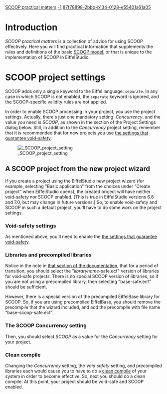 [[Property:title|SCOOP practical matters]]
[[Property:weight|-1]]
[[Property:uuid|87f78898-2bbb-b134-0128-e55401a61a05]]
{{UnderConstruction}}


=Introduction=

''SCOOP practical matters'' is a collection of advice for using SCOOP effectively. Here you will find practical information that supplements the rules and definitions of the basic [[Concurrent Eiffel with SCOOP|SCOOP model]], or that is unique to the implementation of SCOOP in EiffelStudio.

=SCOOP project settings=

SCOOP adds only a single keyword to the Eiffel language: <code>separate</code>. In any case in which SCOOP is not enabled, the <code>separate</code> keyword is ignored, and the SCOOP-specific validity rules are not applied.

In order to enable SCOOP processing in your project, you use the project settings. Actually, there's just one mandatory setting: ''Concurrency'', and the value you need is ''SCOOP'', as shown in the section of the Project Settings dialog below. Still, in addition to the ''Concurrency'' project setting, remember that it is recommended that for new projects you use [[Creating a new void-safe project#Project settings for void-safe projects|the settings that guarantee void-safety]].



[[Image: SCOOP project setting]]



{{note|The ''Concurrency'' setting requires a [[Clean compile|clean compile]] to be done in order for a change of value to take effect. }}


==A SCOOP project from the new project wizard==

If you create a project using the EiffelStudio new project wizard (for example, selecting "Basic application" from the choices under "Create project" when EiffelStudio opens), the created project will have neither void-safety nor SCOOP enabled. [This is true in EiffelStudio versions 6.8 and 7.0, but may change in future versions.] So, to enable void-safety and SCOOP in such a default project, you'll have to do some work on the project settings.

===Void-safety settings===

As mentioned above, you'll need to enable the [[Creating a new void-safe project#Project settings for void-safe projects|the settings that guarantee void-safety]]. 

===Libraries and precompiled libraries===

Notice in the note in [[Creating a new void-safe project#Project settings for void-safe projects|that section of the documentation]], that for a period of transition, you should select the "''libraryname''-safe.ecf" version of libraries for void-safe projects. There is no special SCOOP version of libraries, so if you are not using a precompiled library, then selecting "base-safe.ecf" should be sufficient. 

However, there is a special version of the precompiled EiffelBase library for SCOOP. So, if you are using precompiled EiffelBase, you should remove the precompile that the wizard included, and add the precompile with file name "base-scoop-safe.ecf".


{{note|When you use a precompiled library, the ''Concurrency'' setting for that library trumps whatever ''Concurrency'' value you have set for the project. So, if you use the "base-safe.ecf" precompiled library, your project will not be SCOOP-enabled regardless of the setting of ''Concurrency'' in the Target. Likewise, using the "base-scoop-safe.ecf" precompiled library always produces a SCOOP-enabled project, even if the Target ''Concurrency'' setting is ''No concurrency''.}}


===The SCOOP Concurrency setting===

Then, you should select ''SCOOP'' as a value for the ''Concurrency'' setting for your project.

===Clean compile===

Changing the ''Concurrency'' setting, the ''Void safety'' setting, and precompiled libraries each would cause you to have to do a [[Clean compile|clean compile]] of your system in order to become effective. So, next you should do a clean compile. At this point, your project should be void-safe and SCOOP enabled.





